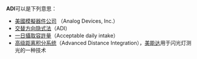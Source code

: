 '''ADI'''可以是下列意思：
* [[美國模擬器件公司|美國模擬器件公司]] （Analog Devices, Inc.）
* [[交替方向隐式法|交替方向隐式法]]（ADI）
* [[一日攝取容許量|一日攝取容許量]]（Acceptable daily intake）
* [[高级距离积分系统|高级距离积分系统]]（Advanced Distance Integration），[[美能达|美能达]]用于闪光灯测光的一种技术

{{disambig|Cat=三字拉丁字母縮寫消歧義}}
